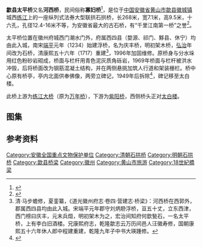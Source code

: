 {{文物保护单位
| 级别 = 全国
| 省区市 = 安徽省
| 图片 = [[File:Taipingqiao_5294.JPG|260px]]
| 名称 = 太平桥
| 编号 = 8-0310-3-113
| 分类 = 古建筑
| 时代 = [[明朝|明]][[清朝|清]]
| 所在 = [[黄山市|黄山市]][[歙县|歙县]]
| 登录 = 2019年10月
}}
'''歙县太平桥'''又名'''河西桥'''，民间俗称'''寡妇桥'''<ref>{{cite web|url=http://www.newshs.com/html/201006/1/20100601091406.htm|title=《桥城夜色和“寡妇桥”的来历》|accessdate=2014-11-29|work=|publisher=黄山新闻网|deadurl=yes|archiveurl=https://web.archive.org/web/20141204160338/http://www.newshs.com/html/201006/1/20100601091406.htm|archivedate=2014-12-04|df=}}</ref>，是位于[[中国|中国]][[安徽省|安徽省]][[黄山市|黄山市]][[歙县|歙县]][[徽城镇|徽城镇]]城西[[练江|练江]]上的一座纵列式法券大型联拱石拱桥，长268米，宽7.1米，高9.5米，十六孔，孔径12.4-16米不等，为安徽省最大的古石桥，有“千里江南第一桥”之誉<ref>{{cite web|url=http://ah.anhuinews.com/system/2014/05/04/006416321.shtml|title=《歙县启动太平桥改建项目》|accessdate=2014-11-29|work=|publisher=中安在线|archive-url=https://web.archive.org/web/20141204234748/http://ah.anhuinews.com/system/2014/05/04/006416321.shtml|archive-date=2014-12-04|dead-url=yes}}</ref>。

太平桥位置在徽州府城西门潮水门外，府属西四县（婺源、祁门、黟县、休宁）均由此入城，南宋[[端平|端平]]元年（1234）始建浮桥，名为庆丰桥，明初架木桥，[[弘治_(明朝)|弘治]]年间改为石桥，清康熙五十六年（1717）重建<ref>清·马步蟾修，夏銮纂，《道光徽州府志·卷四·营建志·桥梁》：河西桥在西郭外，郡属西四县均由此入城。宋端平元年郡守刘炳刱浮桥，亘五十丈，立东西津，西门榜曰庆丰，元末兵燬，明初架木为之，宏治间知府何歆甃石，一名太平桥，上有李白旧酒楼。兄康熙府志，乾隆歙志云万历间邑人汪徽寿修，国朝康熙五十六年休人郎中程建重建，乾隆九年子中书大瑛踵修。</ref>，1996年加固维修。原桥身与分水垛用红色粉砂岩砌成，桥面与栏杆用青色泥灰质角砾岩，1969年桥面与栏杆被洪水冲毁，后将桥面改为钢筋混凝土结构，并在两侧悬挑加筑人行道和架装栅栏。桥中心原有桥亭，亭内北面供奉佛像，两旁立碑记，1949年后拆除<ref>{{cite web|url=http://www.ahage.net/huipaijianzhu/6641.html|title=《歙县境内主要古代桥梁和关隘》|accessdate=2014-11-29|work=|publisher=安徽文化网|deadurl=yes|archiveurl=https://web.archive.org/web/20141205003412/http://www.ahage.net/huipaijianzhu/6641.html|archivedate=2014-12-05}}</ref>，碑记移至太白楼。

此桥上游为[[练江大桥|练江大桥]]（原为[[万年桥_(歙县)|万年桥]]），下游为[[紫阳桥|紫阳桥]]，西侧桥头正对[[太白楼_(歙县)|太白楼]]。
==图集==

==参考资料==
{{reflist|2}}
{{DEFAULTSORT:T太}}
{{commons|Category:Taiping Bridge in Shexian}}

{{安徽全国重点文物保护单位}}
[[Category:安徽全国重点文物保护单位|Category:安徽全国重点文物保护单位]]
[[Category:清朝石拱桥|Category:清朝石拱桥]]
[[Category:明朝石拱桥|Category:明朝石拱桥]]
[[Category:歙县桥梁|Category:歙县桥梁]]
[[Category:徽州|Category:徽州]]
[[Category:黄山市旅游|Category:黄山市旅游]]
[[Category:18世紀橋梁|Category:18世紀橋梁]]